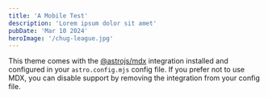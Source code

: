 ```yaml
---
title: 'A Mobile Test'
description: 'Lorem ipsum dolor sit amet'
pubDate: 'Mar 10 2024'
heroImage: '/chug-league.jpg'
---
```


This theme comes with the [@astrojs/mdx](https://docs.astro.build/en/guides/integrations-guide/mdx/) integration installed and configured in your `astro.config.mjs` config file. If you prefer not to use MDX, you can disable support by removing the integration from your config file.